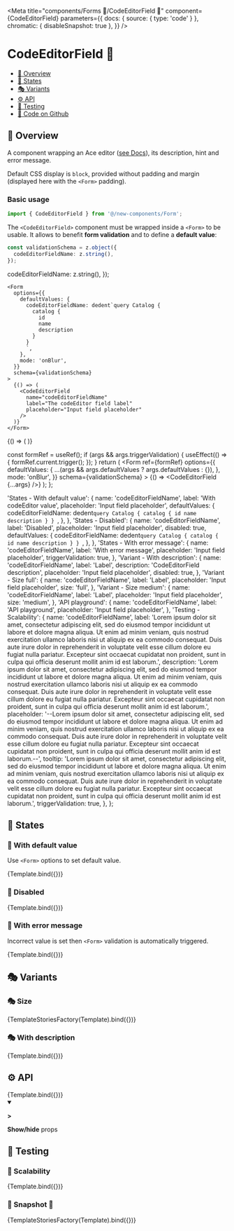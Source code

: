 

<Meta
  title="components/Forms 🦠/CodeEditorField 🧬"
  component={CodeEditorField}
  parameters={{
    docs: { source: { type: 'code' } },
    chromatic: { disableSnapshot: true },
  }}
/>

# CodeEditorField 🧬

- [🧰 Overview](#-overview)
- [🔁 States](#-states)
- [🎭 Variants](#-variants)
- [⚙️ API](#-api)
- [🧪 Testing](#-testing)
- [🐙 Code on Github](https://github.com/hasura/graphql-engine-mono/tree/main/console/src/new-components/Form/CodeEditorField.tsx)

## 🧰 Overview

A component wrapping an Ace editor ([see Docs](https://ace.c9.io/)),
its description, hint and error message.

Default CSS display is `block`, provided without padding and margin (displayed here with the `<Form>` padding).

### Basic usage

```ts
import { CodeEditorField } from '@/new-components/Form';
```

The `<CodeEditorField>` component must be wrapped inside a `<Form>` to be usable. It allows to benefit **form validation**
and to define a **default value**:

```ts
const validationSchema = z.object({
  codeEditorFieldName: z.string(),
});
```

  codeEditorFieldName: z.string(),
});

```tsx
<Form
  options={{
    defaultValues: {
      codeEditorFieldName: dedent`query Catalog {
        catalog {
          id
          name
          description
        }
      }
      `,
    },
    mode: 'onBlur',
  }}
  schema={validationSchema}
>
  {() => (
    <CodeEditorField
      name="codeEditorFieldName"
      label="The codeEditor field label"
      placeholder="Input field placeholder"
    />
  )}
</Form>
```

<Canvas>
  <Story name="Overview">
    <Form
      options={{
        defaultValues: {
          codeEditorFieldName: dedent`query Catalog {
            catalog {
              id
              name
              description
            }
          }
          `,
        },
        mode: 'onSubmit',
        reValidateMode: 'onChange',
      }}
      schema={validationSchema}
    >
      {() => (
        <CodeEditorField
          name="codeEditorFieldName"
          label="The codeEditor field label"
          placeholder="Input field placeholder"
        />
      )}
    </Form>
  </Story>
</Canvas>

  const formRef = useRef();
  if (args && args.triggerValidation) {
    useEffect(() => {
      formRef.current.trigger();
    });
  }
  return (
    <Form
      ref={formRef}
      options={{
        defaultValues: {
          ...(args && args.defaultValues ? args.defaultValues : {}),
        },
        mode: 'onBlur',
      }}
      schema={validationSchema}
    >
      {() => <CodeEditorField {...args} />}
    </Form>
  );
};

  'States - With default value': {
    name: 'codeEditorFieldName',
    label: 'With codeEditor value',
    placeholder: 'Input field placeholder',
    defaultValues: {
      codeEditorFieldName: dedent`query Catalog {
        catalog {
          id
          name
          description
        }
      }
      `,
    },
  },
  'States - Disabled': {
    name: 'codeEditorFieldName',
    label: 'Disabled',
    placeholder: 'Input field placeholder',
    disabled: true,
    defaultValues: {
      codeEditorFieldName: dedent`query Catalog {
        catalog {
          id
          name
          description
        }
      }
      `,
    },
  },
  'States - With error message': {
    name: 'codeEditorFieldName',
    label: 'With error message',
    placeholder: 'Input field placeholder',
    triggerValidation: true,
  },
  'Variant - With description': {
    name: 'codeEditorFieldName',
    label: 'Label',
    description: 'CodeEditorField description',
    placeholder: 'Input field placeholder',
    disabled: true,
  },
  'Variant - Size full': {
    name: 'codeEditorFieldName',
    label: 'Label',
    placeholder: 'Input field placeholder',
    size: 'full',
  },
  'Variant - Size medium': {
    name: 'codeEditorFieldName',
    label: 'Label',
    placeholder: 'Input field placeholder',
    size: 'medium',
  },
  'API playground': {
    name: 'codeEditorFieldName',
    label: 'API playground',
    placeholder: 'Input field placeholder',
  },
  'Testing - Scalability': {
    name: 'codeEditorFieldName',
    label:
      'Lorem ipsum dolor sit amet, consectetur adipiscing elit, sed do eiusmod tempor incididunt ut labore et dolore magna aliqua. Ut enim ad minim veniam, quis nostrud exercitation ullamco laboris nisi ut aliquip ex ea commodo consequat. Duis aute irure dolor in reprehenderit in voluptate velit esse cillum dolore eu fugiat nulla pariatur. Excepteur sint occaecat cupidatat non proident, sunt in culpa qui officia deserunt mollit anim id est laborum.',
    description:
      'Lorem ipsum dolor sit amet, consectetur adipiscing elit, sed do eiusmod tempor incididunt ut labore et dolore magna aliqua. Ut enim ad minim veniam, quis nostrud exercitation ullamco laboris nisi ut aliquip ex ea commodo consequat. Duis aute irure dolor in reprehenderit in voluptate velit esse cillum dolore eu fugiat nulla pariatur. Excepteur sint occaecat cupidatat non proident, sunt in culpa qui officia deserunt mollit anim id est laborum.',
    placeholder:
      '--Lorem ipsum dolor sit amet, consectetur adipiscing elit, sed do eiusmod tempor incididunt ut labore et dolore magna aliqua. Ut enim ad minim veniam, quis nostrud exercitation ullamco laboris nisi ut aliquip ex ea commodo consequat. Duis aute irure dolor in reprehenderit in voluptate velit esse cillum dolore eu fugiat nulla pariatur. Excepteur sint occaecat cupidatat non proident, sunt in culpa qui officia deserunt mollit anim id est laborum.--',
    tooltip:
      'Lorem ipsum dolor sit amet, consectetur adipiscing elit, sed do eiusmod tempor incididunt ut labore et dolore magna aliqua. Ut enim ad minim veniam, quis nostrud exercitation ullamco laboris nisi ut aliquip ex ea commodo consequat. Duis aute irure dolor in reprehenderit in voluptate velit esse cillum dolore eu fugiat nulla pariatur. Excepteur sint occaecat cupidatat non proident, sunt in culpa qui officia deserunt mollit anim id est laborum.',
    triggerValidation: true,
  },
};

## 🔁 States

### 🔁 With default value

Use `<Form>` options to set default value.

<Canvas>
  <Story
    name="States - With default value"
    args={stories['States - With default value']}
  >
    {Template.bind({})}
  </Story>
</Canvas>

### 🔁 Disabled

<Canvas>
  <Story name="States - Disabled" args={stories['States - Disabled']}>
    {Template.bind({})}
  </Story>
</Canvas>

### 🔁 With error message

Incorrect value is set then `<Form>` validation is automatically triggered.

<Canvas>
  <Story
    name="States - With error message"
    args={stories['States - With error message']}
  >
    {Template.bind({})}
  </Story>
</Canvas>

## 🎭 Variants

### 🎭 Size

<Canvas>
  <Story
    name="Variant - Size"
    args={{
      'Variant - Size full': stories['Variant - Size full'],
      'Variant - Size medium': stories['Variant - Size medium'],
    }}
  >
    {TemplateStoriesFactory(Template).bind({})}
  </Story>
</Canvas>

### 🎭 With description

<Canvas>
  <Story
    name="Variant - With description"
    args={stories['Variant - With description']}
  >
    {Template.bind({})}
  </Story>
</Canvas>

## ⚙️ API

<Canvas>
  <Story name="API playground" args={stories['API playground']}>
    {Template.bind({})}
  </Story>
</Canvas>

<details open>
  <summary className="mdx-collapsible-section">
    <p className="mdx-collapsible-section__chevron">
      <strong>&gt;</strong>
    </p>
    <p className="mdx-collapsible-section__label">
      <strong>Show/hide</strong> props
    </p>
  </summary>
  <ArgsTable story="API playground" />
</details>

## 🧪 Testing

### 🧪 Scalability

<Canvas>
  <Story name="Testing - Scalability" args={stories['Testing - Scalability']}>
    {Template.bind({})}
  </Story>
</Canvas>

### 🧪 Snapshot 📸

<Canvas>
  <Story
    name="Testing - Snapshot"
    args={stories}
    parameters={{
      chromatic: { disableSnapshot: true },
    }}
  >
    {TemplateStoriesFactory(Template).bind({})}
  </Story>
</Canvas>
